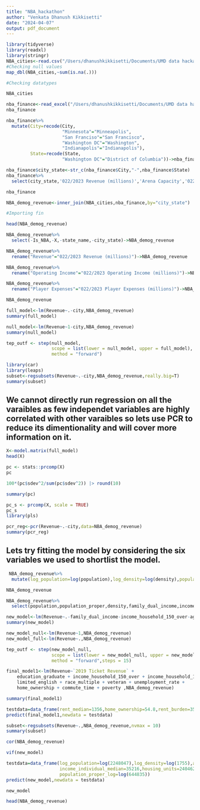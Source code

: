 ```yaml
---
title: "NBA_hackathon"
author: "Venkata Dhanush Kikkisetti"
date: "2024-04-07"
output: pdf_document
---
```


```r
library(tidyverse)
library(readxl)
library(stringr)
NBA_cities<-read.csv("/Users/dhanushkikkisetti/Documents/UMD data hackathon/2024_datasets/NBA_Demographics.csv")
#Checking null values
map_dbl(NBA_cities,~sum(is.na(.)))
```

```r
#Checking datatypes

NBA_cities

```

```r
nba_finance<-read_excel("/Users/dhanushkikkisetti/Documents/UMD data hackathon/2024_datasets/NBA_financial_data.xlsx")
nba_finance


```
```r
nba_finance%>%
  mutate(City=recode(City,
                     "Minnesota"="Minneapolis",
                     "San Franciso"="San Francisco",
                     "Washington DC"="Washington",
                     "Indianapolis"="Indianapolis"),
         State=recode(State,
                     "Washington DC"="District of Columbia"))->nba_finance

nba_finance$city_state<-str_c(nba_finance$City,"-",nba_finance$State)
nba_finance%>%
  select(city_state,'022/2023 Revenue (millions)','Arena Capacity','022/2023 Operating Income (millions)','022/2023 Player Expenses (millions)','2019 Ticket Revenue')->nba_finance
```

```r
nba_finance
```


```r
NBA_demog_revenue<-inner_join(NBA_cities,nba_finance,by="city_state")
```


```r
#Importing fin
```

```r
head(NBA_demog_revenue)
```

```r
NBA_demog_revenue%>%
  select(-Is_NBA,-X,-state_name,-city_state)->NBA_demog_revenue
```

```r
NBA_demog_revenue%>%
  rename("Revenue"="022/2023 Revenue (millions)")->NBA_demog_revenue

NBA_demog_revenue%>%
  rename("Operating Income"="022/2023 Operating Income (millions)")->NBA_demog_revenue

NBA_demog_revenue%>%
  rename("Player Expenses"="022/2023 Player Expenses (millions)")->NBA_demog_revenue
```

```r
NBA_demog_revenue
```

```r
full_model<-lm(Revenue~.-city,NBA_demog_revenue)
summary(full_model)
```

```r
null_model<-lm(Revenue~1-city,NBA_demog_revenue)
summary(null_model)

tep_outf <- step(null_model, 
                 scope = list(lower = null_model, upper = full_model),
                 method = "forward")
```

```r
library(car)
library(leaps)
subset<-regsubsets(Revenue~.-city,NBA_demog_revenue,really.big=T)
summary(subset)
```

## We cannot directly run regression on all the varaibles as few independet variables are highly correlated with other varaibles so lets use PCR to reduce its dimentionality and will cover more information on it.  
```r
X<-model.matrix(full_model)
head(X)
```

```r
pc <- stats::prcomp(X)
pc
```

```r
100*(pc$sdev^2/sum(pc$sdev^2)) |> round(10)
```

```r
summary(pc)
```

```r
pc_s <- prcomp(X, scale = TRUE)
pc_s
library(pls)

pcr_reg<-pcr(Revenue~.-city,data=NBA_demog_revenue)
summary(pcr_reg)
```
## Lets try fitting the model by considering the six variables we used to shortlist the model. 
```r
 NBA_demog_revenue%>%
  mutate(log_population=log(population),log_density=log(density),population_proper_log=log(population_proper),housing_units_log=log(housing_units))->NBA_demog_revenue
```

```r
NBA_demog_revenue
```


```r
NBA_demog_revenue%>%
  select(population,population_proper,density,family_dual_income,income_household_median,income_individual_median,income_household_100_to_150,income_household_150_over,age_median,age_under_10,age_20s,age_30s,age_40s,age_50s,age_60s,age_18_to_24,age_over_65,divorced,family_dual_income,education_less_highschool,education_highschool,education_some_college,rent_median,education_bachelors,rent_burden,education_graduate,education_college_or_above,education_stem_degree,labor_force_participation,housing_units,male,home_value,home_ownership,unemployment_rate,race_white,race_black,race_asian,race_multiple,hispanic,disabled,poverty,limited_english,commute_time,Players_origin,health_uninsured,veteran,'2019 Ticket Revenue','Arena Capacity',Revenue)->NBA_demog_revenue
```

```r
new_model<-lm(Revenue~.-family_dual_income-income_household_150_over-age_median-age_18_to_24-age_20s-age_30s-age_40s-age_50s-age_60s-age_over_18-home_value-home_ownership-unemployment_rate-race_white-race_asian-race_multiple-hispanic-disabled-poverty-limited_english-commute_time-Players_origin,data = NBA_demog_revenue)
summary(new_model)
```

```r
new_model_null<-lm(Revenue~1,NBA_demog_revenue)
new_model_full<-lm(Revenue~.,NBA_demog_revenue)
```

```r
tep_outf <- step(new_model_null, 
                 scope = list(lower = new_model_null, upper = new_model_full),
                 method = "forward",steps = 15)
```
```r
final_model1<-lm(Revenue~`2019 Ticket Revenue` + 
    education_graduate + income_household_150_over + income_household_100_to_150 + 
    limited_english + race_multiple + veteran + unemployment_rate + 
    home_ownership + commute_time + poverty ,NBA_demog_revenue)
```

```r
summary(final_model1)
```

```r
testdata=data_frame(rent_median=1356,home_ownership=54.8,rent_burden=35.2,race_black=11.8,commute_time=25.9,limited_english=6.4,hispanic=34.3,family_dual_income=49.7,Players_origin=12,race_asian=6.9,income_household_100_to_150=16,`2019 Ticket Revenue`=114.8,`Player Expenses`=117,population=2248047,poverty=14.7,veteran=8.2,health_uninsured=13.1,education_graduate=9.5,income_household_150_over=15.5,race_multiple=13.9,unemployment_rate=7.4)
predict(final_model1,newdata = testdata)
```


```r
subset<-regsubsets(Revenue~.,NBA_demog_revenue,nvmax = 10)
summary(subset)
```

```r
cor(NBA_demog_revenue)
```

```r
vif(new_model)
```

```r
testdata=data_frame(log_population=log(2248047),log_density=log(1755),age_median=38.1,age_18_to_24=8.6,male=50.3,never_married=36.4,income_household_median=66356,
                    income_individual_median=35216,housing_units=240462,unemployment_rate=7.4,rent_median=1356,race_multiple=13.9,poverty=14.7,commute_time=25.9,
                    population_proper_log=log(644835))
predict(new_model,newdata = testdata)
```

```r
new_model
```

```r
head(NBA_demog_revenue)
```


